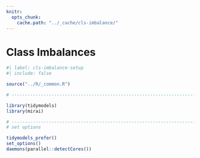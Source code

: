 ```yaml
---
knitr:
  opts_chunk:
    cache.path: "../_cache/cls-imbalance/"
---
```


# Class Imbalances {#sec-cls-imbalance}

```r
#| label: cls-imbalance-setup
#| include: false

source("../R/_common.R")

# ------------------------------------------------------------------------------

library(tidymodels)
library(mirai)

# ------------------------------------------------------------------------------
# set options

tidymodels_prefer()
set_options()
daemons(parallel::detectCores())

```
